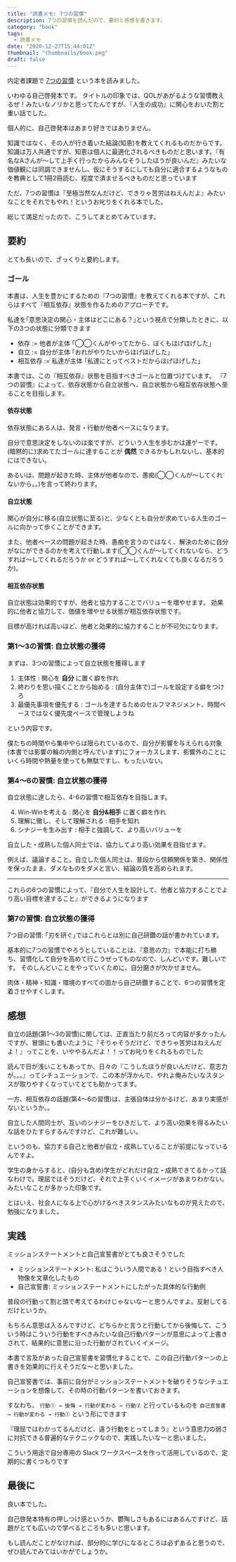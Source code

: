 ```yaml
---
title: "読書メモ: 7つの習慣"
description: 7つの習慣を読んだので、要約と感想を書きます。
category: "book"
tags:
  - 読書メモ
date: "2020-12-27T15:44:01Z"
thumbnail: "thumbnails/book.png"
draft: false
---
```


内定者課題で [7つの習慣](https://www.amazon.co.jp/dp/4863940920/ref=cm_sw_em_r_mt_dp_q9c6FbMZ5M325) という本を読みました。

いわゆる自己啓発本です。
タイトルの印象では、QOLがあがるような習慣教えるぜ！みたいなノリかと思ってたんですが、『人生の成功』に関心をおいた割と重い話でした。

個人的に、自己啓発本はあまり好きではありません。

知識ではなく、その人が行き着いた結論(知恵)を教えてくれるものだからです。
知識は万人共通ですが、知恵は個人に最適化されるべきものだと思います。『有名なAさんが〜して上手く行ったからみんなそうしたほうが良いんだ』みたいな価値観には同調できませんし、仮にそうするにしても自分に適合するようなものを教典として1冊2冊読む、程度で済ませるべきものだと思っています

ただ、7つの習慣は『至極当然なんだけど、できりゃ苦労はねえんだよ』みたいなことをそれでもやれ！というお叱りをくれる本でした。

総じて満足だったので、こうしてまとめてみています。

## 要約

とても長いので、ざっくりと要約します。

### ゴール

本書は、人生を豊かにするための『7つの習慣』を教えてくれる本ですが、これらはすべて『相互依存』状態を作るためのアプローチです。

私達を｢意思決定の関心・主体はどこにある？｣という視点で分類したときに、以下の3つの状態に分類できます

- 依存 := 他者が主体 ｢◯◯くんがやってたから、ぼくもほげほげした｣
- 自立 := 自分が主体 ｢おれがやりたいからほげほげした｣
- 相互依存 := 私達が主体 ｢私達にとってベストだからほげほげした｣

本書では、この『相互依存』状態を目指すべきゴールと位置づけています。
『7つの習慣』によって、依存状態から自立状態へ、自立状態から相互依存状態へ至ることを目指します。

#### 依存状態

依存状態にある人は、発言・行動が他者ベースになります。

自分で意思決定をしないのは楽ですが、どういう人生を歩むかは運ゲーです。
(暗黙的に)求めてたゴールに達することが **偶然** できるかもしれないし、基本的にはできない。

あるいは、問題が起きた時、主体が他者なので、愚痴(◯◯くんが〜してくれないから。。)を言って終わります。

#### 自立状態

関心が自分に移る(自立状態に至る)と、少なくとも自分が求めている人生のゴールに向かって歩くことができます。

また、他者ベースの問題が起きた時、愚痴を言うのではなく、解決のために自分がなにができるのかを考えて行動します(◯◯くんが〜してくれないなら、どうすれば〜してくれるだろうか or どうすれば〜してくれなくても良くなるだろうか)。

#### 相互依存状態

自立状態は効果的ですが、他者と協力することでバリューを増やせます。
効果的に他者と協力して、価値を増やせる状態が相互依存状態です。

目標が高ければ高いほど、他者と効果的に協力することが不可欠になります。

### 第1〜3の習慣: 自立状態の獲得

まずは、3つの習慣によって自立状態を獲得します

1. 主体性 : 関心を **自分** に置く癖を作れ
2. 終わりを思い描くことから始める : (自分主体で)ゴールを設定する癖をつけろ
3. 最優先事項を優先する : ゴールを達するためのセルフマネジメント、時間ベースではなく優先度ベースで管理しようね

という内容です。

僕たちの時間やら集中やらは限られているので、自分が影響を与えられる対象(本書では影響の輪の内側と呼んでいます)にフォーカスします、影響外のことにいくら時間や熱量を使っても無駄ですし、もったいない。

### 第4〜6の習慣: 自立状態の獲得

自立状態に達したら、4-6の習慣で相互依存を目指します。

4. Win-Winを考える : 関心を **自分&相手** に置く癖を作れ
5. 理解に徹し、そして理解される : 相手を知れ
6. シナジーを生み出す : 相手と強調して、より高いバリューを

自立した・成熟した個人同士では、協力してより高い効果を目指せます。

例えば、議論すること。自立した個人同士は、普段から信頼関係を築き、関係性を保ったまま、ダメなものをダメと言い、結論の質を高められます。

---

これらの6つの習慣によって、『自分で人生を設計して、他者と協力することでより高い目標を達すること』ができるようになります

### 第7の習慣: 自立状態の獲得

7つ目の習慣: ｢刃を研ぐ｣ではこれらとは別に自己研鑽の話が書かれています。

基本的に7つの習慣でやろうとしていることは、『意思の力』で本能に打ち勝ち、習慣化して自分を高めて行こうぜってものなので、しんどいです。難しいです。
そのしんどいことをやっていくために、自分磨きが欠かせません。

肉体・精神・知識・環境のすべての面から自己研鑽することで、6つの習慣を定着させやすくします。

## 感想

自立の話題(第1〜3の習慣)に関しては、正直当たり前だろって内容が多かったんですが、冒頭にも書いたように『そりゃそうだけど、できりゃ苦労はねえんだよ！』ってことを、いややるんだよ！！ってお叱りをくれるものでした

読んで日が浅いこともあってか、日々の『こうしたほうが良いんだけど、意志力が。。。』ってシチュエーションで、この本が浮かんで、やれよ俺みたいなスタンスが取りやすくなっていてとても助かってます。

一方、相互依存の話題(第4〜6の習慣)は、主張自体は分かるけど、あまり実感がないというか。。

自立した人間同士が、互いのシナジーをひきだして、より高い効果を得るみたいな話をひたすらするんですけど、これが難しい。

というのも、協力する自己と他者が自立・成熟していることが前提になっているんですよ。

学生の身からすると、(自分も含め)学生がどれだけ自立・成熟できてるかって話なわけで。理屈ではそうだけど、それで上手くいくイメージがあまりわかない。みたいなことが多かった印象です。

とはいえ、社会人になる上で心がけるべきスタンスみたいなものが見えたので、勉強になりました。

## 実践

ミッションステートメントと自己宣誓書がとても良さそうでした

- ミッションステートメント: 私はこういう人間である！という目指すべき人物像を文章化したもの
- 自己宣誓書: ミッションステートメントにしたがった具体的な行動例

普段の行動って割と頭で考えてるわけじゃないなーと思うんですよ。反射してるだけというか。

もちろん意思は入るんですけど、どちらかと言うと行動してから後悔して、こういう時はこういう行動をすべきみたいな自己行動パターンが意思によって上書きされて、結果的に意思に沿った行動がされていくイメージ。

本書で言及があった自己宣誓書を習慣化することで、この自己行動パターンの上書きを効果的に行えそうだな〜と思いました。

自己宣誓書では、事前に自分がミッションステートメントを破りそうなシチュエーションを想像して、その時の行動パターンを書いておきます。

すなわち、
`行動① → 後悔 → 行動が変わる → 行動②` と行っているものを
`自己宣誓書 → 行動が変わる → 行動①` という形にできます

『理屈ではわかってるんだけど、違う行動をとってしまう』という意思力の弱さに対抗できる普遍的なテクニックなので、実践したいなーと思いました。

こういう用途で自分専用の Slack ワークスペースを作って活用しているので、定期的に書くつもりです

## 最後に

良い本でした。

自己啓発本特有の押しつけ感というか、鬱陶しさもあるにはあるんですけど、話題がとても広いので学べるところも多いと思います。

もし読んだことがなければ、部分的に学びになるところは必ずあると思うので、ぜひ読んでみてはいかがでしょうか。
